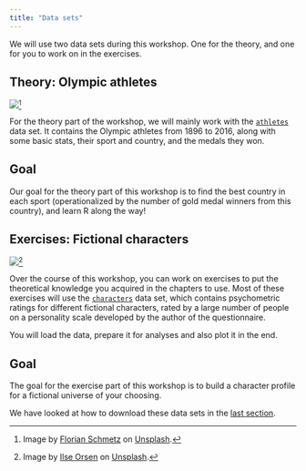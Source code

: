```yaml
---
title: "Data sets"
---
```


We will use two data sets during this workshop. One for the theory, and one for you to work on in the exercises.

## Theory: Olympic athletes

![](../pictures/olympics.jpg)[^1]

[^1]: Image by [Florian Schmetz](https://unsplash.com/de/@floschmaezz?utm_source=unsplash&utm_medium=referral&utm_content=creditCopyText) on [Unsplash](https://unsplash.com/de/fotos/fbCtFV3FkfE?utm_source=unsplash&utm_medium=referral&utm_content=creditCopyText).

For the theory part of the workshop, we will mainly work with the [`athletes`](https://www.kaggle.com/datasets/heesoo37/120-years-of-olympic-history-athletes-and-results) data set. It contains the Olympic athletes from 1896 to 2016, along with some basic stats, their sport and country, and the medals they won. 


::: {.callout-caution icon="false"}
## Goal
Our goal for the theory part of this workshop is to find the best country in each sport (operationalized by the number of gold medal winners from this country), and learn R along the way!
:::

## Exercises: Fictional characters

![](../pictures/friends.jpg)[^2]

[^2]: Image by [Ilse Orsen](https://unsplash.com/de/@lgtts?utm_source=unsplash&utm_medium=referral&utm_content=creditCopyText) on [Unsplash](https://unsplash.com/de/fotos/fwPHQB4kGzA?utm_source=unsplash&utm_medium=referral&utm_content=creditCopyText).

Over the course of this workshop, you can work on exercises to put the theoretical knowledge you acquired in the chapters to use. Most of these exercises will use the [`characters`](https://openpsychometrics.org/tests/characters/documentation/) data set, which contains psychometric ratings for different fictional characters, rated by a large number of people on a personality scale developed by the author of the questionnaire.

You will load the data, prepare it for analyses and also plot it in the end.

::: {.callout-caution icon="false"}
## Goal
The goal for the exercise part of this workshop is to build a character profile for a fictional universe of your choosing.
:::


::: {.callout-tip}
We have looked at how to download these data sets in the [last section](https://nickhaf.github.io/r_tutorial/qmd/workflow/workflow_exercise.html#exercise-2-download-data).

:::

